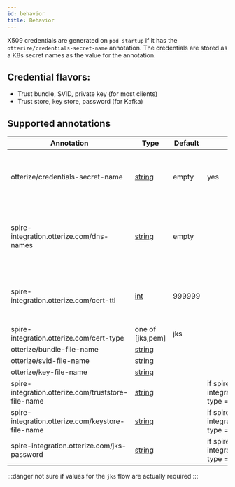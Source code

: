 ```yaml
---
id: behavior
title: Behavior
---
```


X509 credentials are generated on `pod startup` if it has the `otterize/credentials-secret-name`  annotation. The credentials are stored as a K8s secret names as the value for the annotation.

## Credential flavors:

- Trust bundle, SVID, private key (for most clients)
- Trust store, key store, password (for Kafka)

## Supported annotations

| Annotation                                          | Type              | Default | required                     | Description                                                                                                             |
|-----------------------------------------------------|-------------------|---------|------------------------------|-------------------------------------------------------------------------------------------------------------------------|
| otterize/credentials-secret-name                    | [string](#string) | empty   | yes                          | The K8s secret name to store credentials in                                                                             |
| spire-integration.otterize.com/dns-names            | [string](#string) | empty   |                              | Extra DNS names to add to x509 certificates in the [SAN](https://en.wikipedia.org/wiki/Subject_Alternative_Name) field. |
| spire-integration.otterize.com/cert-ttl             | [int](#int)       | 999999  |                              | Certificate expiry time relative to generation time in seconds.                                                         |
| spire-integration.otterize.com/cert-type            | one of [jks,pem]  | jks     |                              |                                                                                                                         |
| otterize/bundle-file-name                           | [string](#string) |         |                              |                                                                                                                         |
| otterize/svid-file-name                             | [string](#string) |         |                              |                                                                                                                         |
| otterize/key-file-name                              | [string](#string) |         |                              |                                                                                                                         |
| spire-integration.otterize.com/truststore-file-name | [string](#string) |         | if spire-integration.otterize.com/cert-type == jks |                                                                                                                         |
| spire-integration.otterize.com/keystore-file-name   | [string](#string) |         | if spire-integration.otterize.com/cert-type == jks |                                                                                                                         |
| spire-integration.otterize.com/jks-password         | [string](#string) |         | if spire-integration.otterize.com/cert-type == jks |                                                                                                                         |

:::danger not sure if values for the `jks` flow are actually required
:::
